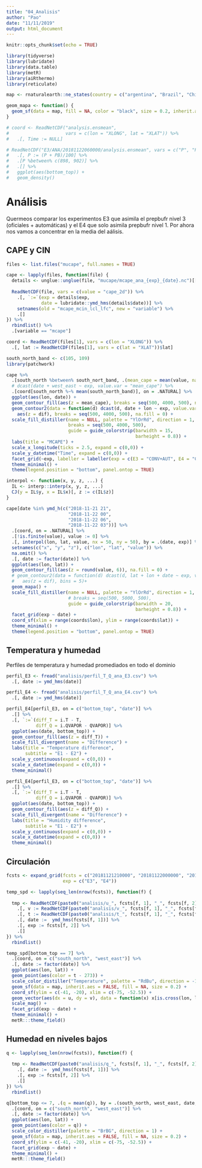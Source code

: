 ```yaml
---
title: "04_Analisis"
author: "Pao"
date: "11/11/2019"
output: html_document
---
```

  
```r
knitr::opts_chunk$set(echo = TRUE)

library(tidyverse)
library(lubridate)
library(data.table)
library(metR)
library(aiRthermo)
library(reticulate)

map <- rnaturalearth::ne_states(country = c("argentina", "Brazil", "Chile", "Uruguay", "Paraguay", "Bolivia"), returnclass = "sf")

geom_mapa <- function() {
  geom_sf(data = map, fill = NA, color = "black", size = 0.2, inherit.aes = FALSE)
}

# coord <- ReadNetCDF("analysis.ensmean", 
#                     vars = c(lon = "XLONG", lat = "XLAT")) %>% 
#   .[, Time := NULL]

# ReadNetCDF("E3/ANA/20181122060000/analysis.ensmean", vars = c("P", "PB")) %>% 
#   .[, P := (P + PB)/100] %>% 
#   .[P %between% c(898, 902)] %>% 
#   .[] %>% 
#   ggplot(aes(bottom_top)) +
#   geom_density()
```

# Análisis 

Quermeos comparar los experimentos E3 que asimila el prepbufr nivel 3 (oficiales + automáticas) y el E4 que solo asimila prepbufr nivel 1. Por ahora nos vamos a concentrar en la media del aálisis.

## CAPE y CIN

```r
files <- list.files("mucape", full.names = TRUE)

cape <- lapply(files, function(file) {
  details <- unglue::unglue(file, "mucape/mcape_ana_{exp}_{date}.nc")[[1]]
  
  ReadNetCDF(file, vars = c(value = "cape_2d")) %>% 
    .[, `:=`(exp = details$exp, 
             date = lubridate::ymd_hms(details$date))] %>%
    setnames(old = "mcape_mcin_lcl_lfc", new = "variable") %>% 
    .[]
}) %>% 
  rbindlist() %>% 
  .[variable == "mcape"]

coord <- ReadNetCDF(files[1], vars = c(lon = "XLONG")) %>% 
  .[, lat := ReadNetCDF(files[1], vars = c(lat = "XLAT"))$lat]

```


```r
south_north_band <- c(105, 109)
library(patchwork)

cape %>% 
  .[south_north %between% south_nort_band, .(mean_cape = mean(value, na.rm = TRUE)), by = .(date, west_east, exp)] %>%
  # dcast(date + west_east ~ exp, value.var = "mean_cape") %>% 
  .[coord[south_north %~% mean(south_north_band)], on = .NATURAL] %>% 
  ggplot(aes(lon, date)) +
  geom_contour_fill(aes(z = mean_cape), breaks = seq(500, 4000, 500), na.fill = 0) +
  geom_contour2(data = function(d) dcast(d, date + lon ~ exp, value.var = "mean_cape")[, dif := E3 - E4],
    aes(z = dif), breaks = seq(500, 4000, 500), na.fill = 0) +
  scale_fill_distiller(name = NULL, palette = "YlOrRd", direction = 1, 
                       breaks = seq(500, 4000, 500),
                       guide = guide_colorstrip(barwidth = 15,
                                                barheight = 0.8)) +
  labs(title = "MCAPE") +
  scale_x_longitude(ticks = 2.5, expand = c(0,0)) +
  scale_y_datetime("Time", expand = c(0,0)) +
  facet_grid(~exp, labeller = labeller(exp = c(E3 = "CONV+AUT", E4 = "CONV"))) +
  theme_minimal() +
  theme(legend.position = "bottom", panel.ontop = TRUE) 
```


```r


interpol <- function(x, y, z, ...) {
  IL <- interp::interp(x, y, z, ...)
  CJ(y = IL$y, x = IL$x)[, z := c(IL$z)] 
}

cape[date %in% ymd_h(c("2018-11-21 21", 
                       "2018-11-22 00",
                       "2018-11-22 06", 
                       "2018-11-22 03"))] %>% 
  .[coord, on = .NATURAL] %>% 
  .[!is.finite(value), value := 0] %>% 
  .[, interpol(lon, lat, value, nx = 50, ny = 50), by = .(date, exp)] %>% 
  setnames(c("x", "y", "z"), c("lon", "lat", "value")) %>%
  na.omit() %>% 
  .[, date := factor(date)] %>% 
  ggplot(aes(lon, lat)) +
  geom_contour_fill(aes(z = round(value, 6)), na.fill = 0) +
  # geom_contour2(data = function(d) dcast(d, lat + lon + date ~ exp, value.var = "value")[, dif := E3 - E4],
  #   aes(z = dif), bins = 5)+
  geom_mapa() +
  scale_fill_distiller(name = NULL, palette = "YlOrRd", direction = 1, 
                       # breaks = seq(500, 5000, 500),
                       guide = guide_colorstrip(barwidth = 20,
                                                barheight = 0.8)) +
  facet_grid(exp ~ date) +
  coord_sf(xlim = range(coords$lon), ylim = range(coords$lat)) +
  theme_minimal() +
  theme(legend.position = "bottom", panel.ontop = TRUE) 
```



## Temperatura y humedad

Perfiles de temperatura y humedad promediados en todo el dominio

```r
perfil_E3 <- fread("analisis/perfil_T_Q_ana_E3.csv") %>% 
  .[, date := ymd_hms(date)] 

perfil_E4 <- fread("analisis/perfil_T_Q_ana_E4.csv") %>% 
  .[, date := ymd_hms(date)]

perfil_E4[perfil_E3, on = c("bottom_top", "date")] %>%
  .[] %>% 
  .[, `:=`(diff_T = i.T - T,
           diff_Q = i.QVAPOR - QVAPOR)] %>% 
  ggplot(aes(date, bottom_top)) +
  geom_contour_fill(aes(z = diff_T)) +
  scale_fill_divergent(name = "Difference") +
  labs(title = "Temperature difference",
       subtitle = "E1 - E2") +
  scale_y_continuous(expand = c(0,0)) +
  scale_x_datetime(expand = c(0,0)) +
  theme_minimal()

perfil_E4[perfil_E3, on = c("bottom_top", "date")] %>%
  .[] %>% 
  .[, `:=`(diff_T = i.T - T,
           diff_Q = i.QVAPOR - QVAPOR)] %>% 
  ggplot(aes(date, bottom_top)) +
  geom_contour_fill(aes(z = diff_Q)) +
  scale_fill_divergent(name = "Difference") +
  labs(title = "Humidity difference",
       subtitle = "E1 - E2") +
  scale_y_continuous(expand = c(0,0)) +
  scale_x_datetime(expand = c(0,0)) +
  theme_minimal()
```

## Circulación

```r
fcsts <- expand_grid(fcsts = c("20181121210000", "20181122000000", "20181122030000", "20181122060000"),
                     exp = c("E3", "E4"))

temp_spd <- lapply(seq_len(nrow(fcsts)), function(f) {
  
  tmp <- ReadNetCDF(paste0("analisis/u_", fcsts[f, 1], "_", fcsts[f, 2], ".nc"), vars = c(u = "uvmet")) %>% 
    .[, v := ReadNetCDF(paste0("analisis/v_", fcsts[f, 1], "_", fcsts[f, 2], ".nc"), vars = c(v = "uvmet"), out = "vector")] %>% 
    .[, t := ReadNetCDF(paste0("analisis/t_", fcsts[f, 1], "_", fcsts[f, 2], ".nc"),  vars = c(t = "temp"), out = "vector")] %>% 
    .[, date :=  ymd_hms(fcsts[f, 1])] %>% 
    .[, exp := fcsts[f, 2]] %>%  
    .[]
}) %>% 
  rbindlist()

temp_spd[bottom_top == 7] %>% 
  .[coord, on = c("south_north", "west_east")] %>% 
  .[, date := factor(date)] %>% 
  ggplot(aes(lon, lat)) +
  geom_point(aes(color = t - 273)) +
  scale_color_distiller("Temperature", palette = "RdBu", direction = -1) +
  geom_sf(data = map, inherit.aes = FALSE, fill = NA, size = 0.2) +
  coord_sf(ylim = c(-41, -20), xlim = c(-75, -52.5)) +
  geom_vector(aes(dx = u, dy = v), data = function(x) x[is.cross(lon, lat, 4)]) +
  scale_mag() +
  facet_grid(exp ~ date) +
  theme_minimal() +
  metR:::theme_field()
```

## Humedad en niveles bajos

```r


q <- lapply(seq_len(nrow(fcsts)), function(f) {
  
  tmp <- ReadNetCDF(paste0("analisis/q_", fcsts[f, 1], "_", fcsts[f, 2], ".nc"), vars = c(q = "QVAPOR")) %>% 
    .[, date :=  ymd_hms(fcsts[f, 1])] %>% 
    .[, exp := fcsts[f, 2]] %>%  
    .[]
}) %>% 
  rbindlist()

q[bottom_top <= 7, .(q = mean(q)), by = .(south_north, west_east, date, exp)] %>% 
  .[coord, on = c("south_north", "west_east")] %>% 
  .[, date := factor(date)] %>% 
  ggplot(aes(lon, lat)) +
  geom_point(aes(color = q)) +
  scale_color_distiller(palette = "BrBG", direction = 1) +
  geom_sf(data = map, inherit.aes = FALSE, fill = NA, size = 0.2) +
  coord_sf(ylim = c(-41, -20), xlim = c(-75, -52.5)) +
  facet_grid(exp ~ date) +
  theme_minimal() +
  metR:::theme_field()

```
